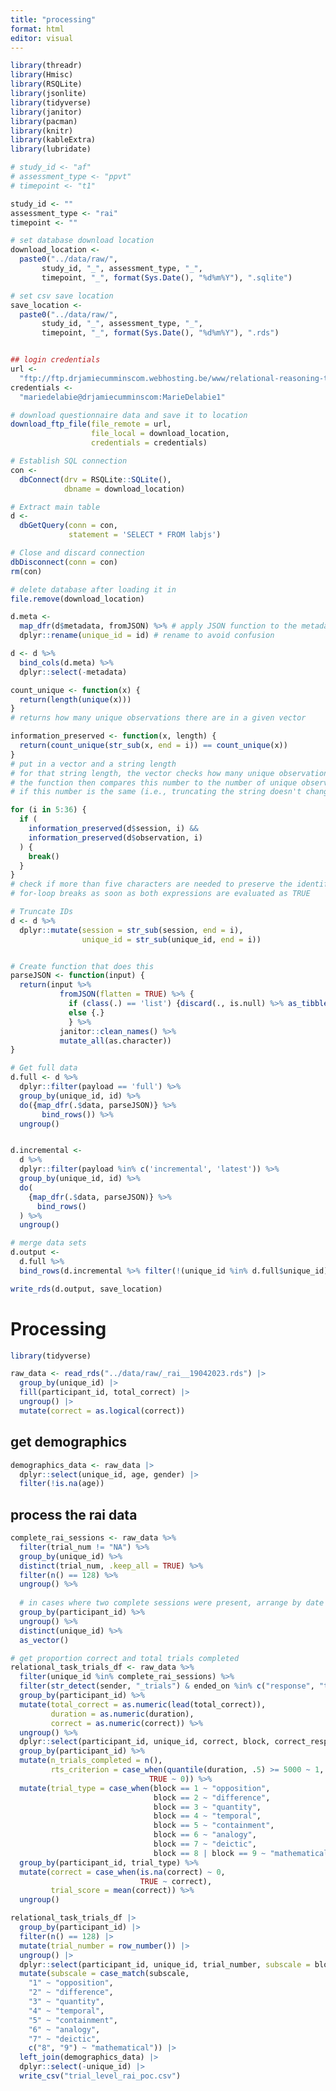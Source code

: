 ```yaml
---
title: "processing"
format: html
editor: visual
---
```


```r

library(threadr)
library(Hmisc)
library(RSQLite)
library(jsonlite)
library(tidyverse)
library(janitor)
library(pacman)
library(knitr)
library(kableExtra)
library(lubridate) 

# study_id <- "af"
# assessment_type <- "ppvt"
# timepoint <- "t1"

study_id <- ""
assessment_type <- "rai"
timepoint <- ""

# set database download location
download_location <- 
  paste0("../data/raw/",
       study_id, "_", assessment_type, "_", 
       timepoint, "_", format(Sys.Date(), "%d%m%Y"), ".sqlite")

# set csv save location
save_location <- 
  paste0("../data/raw/",
       study_id, "_", assessment_type, "_", 
       timepoint, "_", format(Sys.Date(), "%d%m%Y"), ".rds")


## login credentials 
url <- 
  "ftp://ftp.drjamiecumminscom.webhosting.be/www/relational-reasoning-test/data/data.sqlite"
credentials <- 
  "mariedelabie@drjamiecumminscom:MarieDelabie1"

# download questionnaire data and save it to location
download_ftp_file(file_remote = url,
                  file_local = download_location,
                  credentials = credentials)


```

```r

# Establish SQL connection
con <-
  dbConnect(drv = RSQLite::SQLite(),
            dbname = download_location)

# Extract main table
d <-
  dbGetQuery(conn = con,
             statement = 'SELECT * FROM labjs')

# Close and discard connection
dbDisconnect(conn = con)
rm(con)

# delete database after loading it in
file.remove(download_location)

```

```r

d.meta <-
  map_dfr(d$metadata, fromJSON) %>% # apply JSON function to the metadata
  dplyr::rename(unique_id = id) # rename to avoid confusion

d <- d %>%
  bind_cols(d.meta) %>%
  dplyr::select(-metadata)

count_unique <- function(x) {
  return(length(unique(x)))
}
# returns how many unique observations there are in a given vector

information_preserved <- function(x, length) {
  return(count_unique(str_sub(x, end = i)) == count_unique(x))
}
# put in a vector and a string length
# for that string length, the vector checks how many unique observations there are when the strings are truncated using that length
# the function then compares this number to the number of unique observations when at full string length
# if this number is the same (i.e., truncating the string doesn't change the number of unique observations) it returns TRUE

for (i in 5:36) {
  if (
    information_preserved(d$session, i) &&
    information_preserved(d$observation, i)
  ) {
    break()
  }
}
# check if more than five characters are needed to preserve the identifying information
# for-loop breaks as soon as both expressions are evaluated as TRUE

# Truncate IDs
d <- d %>%
  dplyr::mutate(session = str_sub(session, end = i),
                unique_id = str_sub(unique_id, end = i))


# Create function that does this
parseJSON <- function(input) {
  return(input %>%
           fromJSON(flatten = TRUE) %>% {
             if (class(.) == 'list') {discard(., is.null) %>% as_tibble()}
             else {.}
             } %>%
           janitor::clean_names() %>%
           mutate_all(as.character))
}

# Get full data
d.full <- d %>%
  dplyr::filter(payload == 'full') %>%
  group_by(unique_id, id) %>%
  do({map_dfr(.$data, parseJSON)} %>%
       bind_rows()) %>%
  ungroup()


d.incremental <-
  d %>%
  dplyr::filter(payload %in% c('incremental', 'latest')) %>%
  group_by(unique_id, id) %>%
  do(
    {map_dfr(.$data, parseJSON)} %>%
      bind_rows()
  ) %>%
  ungroup()

# merge data sets
d.output <-
  d.full %>%
  bind_rows(d.incremental %>% filter(!(unique_id %in% d.full$unique_id)))

```

```r

write_rds(d.output, save_location)

```

# Processing

```r

library(tidyverse)

raw_data <- read_rds("../data/raw/_rai__19042023.rds") |>
  group_by(unique_id) |>
  fill(participant_id, total_correct) |>
  ungroup() |>
  mutate(correct = as.logical(correct))

```

## get demographics

```r

demographics_data <- raw_data |>
  dplyr::select(unique_id, age, gender) |>
  filter(!is.na(age))

```

## process the rai data

```r

complete_rai_sessions <- raw_data %>%
  filter(trial_num != "NA") %>%
  group_by(unique_id) %>%
  distinct(trial_num, .keep_all = TRUE) %>%
  filter(n() == 128) %>%
  ungroup() %>%
  
  # in cases where two complete sessions were present, arrange by date and keep only the first
  group_by(participant_id) %>%
  ungroup() %>%
  distinct(unique_id) %>%
  as_vector()

# get proportion correct and total trials completed
relational_task_trials_df <- raw_data %>%
  filter(unique_id %in% complete_rai_sessions) %>%
  filter(str_detect(sender, "_trials") & ended_on %in% c("response", "timeout")) |>
  group_by(participant_id) %>%
  mutate(total_correct = as.numeric(lead(total_correct)),
         duration = as.numeric(duration),
         correct = as.numeric(correct)) %>%
  ungroup() %>%
  dplyr::select(participant_id, unique_id, correct, block, correct_response, response, duration, total_correct) %>%
  group_by(participant_id) %>%
  mutate(n_trials_completed = n(),
         rts_criterion = case_when(quantile(duration, .5) >= 5000 ~ 1,
                               TRUE ~ 0)) %>%
  mutate(trial_type = case_when(block == 1 ~ "opposition",
                                block == 2 ~ "difference",
                                block == 3 ~ "quantity",
                                block == 4 ~ "temporal",
                                block == 5 ~ "containment",
                                block == 6 ~ "analogy",
                                block == 7 ~ "deictic",
                                block == 8 | block == 9 ~ "mathematical")) %>%
  group_by(participant_id, trial_type) %>%
  mutate(correct = case_when(is.na(correct) ~ 0,
                             TRUE ~ correct),
         trial_score = mean(correct)) %>%
  ungroup()

relational_task_trials_df |>
  group_by(participant_id) |>
  filter(n() == 128) |>
  mutate(trial_number = row_number()) |>
  ungroup() |>
  dplyr::select(participant_id, unique_id, trial_number, subscale = block, correct) |>
  mutate(subscale = case_match(subscale,
    "1" ~ "opposition",
    "2" ~ "difference",
    "3" ~ "quantity",
    "4" ~ "temporal",
    "5" ~ "containment",
    "6" ~ "analogy",
    "7" ~ "deictic",
    c("8", "9") ~ "mathematical")) |>
  left_join(demographics_data) |>
  dplyr::select(-unique_id) |>
  write_csv("trial_level_rai_poc.csv")




```
